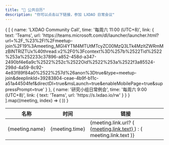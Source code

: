 ```yaml
---
title: "📅 公共日历"
description: "你可以点击以下链接，参加 LXDAO 日常会议"
---
```


<table style={{ width: '100%',textAlign:'left',tableLayout:'fixed' }}>
  <thead style={{ backgroundColor: '#c4c4c42e',width:'100%' }}>
    <tr>
      <th style={{padding:'10px',width:'20%'}}>名称</th>
      <th style={{padding:'10px',width:'20%'}}>时间</th>
      <th style={{padding:'10px',width:'10%'}}>链接</th>
    </tr>
  </thead>
  <tbody>
  {
    [
    {
        name: 'LXDAO Community Call',
        time: '每周六 11:00 (UTC+8)',
        link: {
            text: 'Teams',
            url: 'https://teams.microsoft.com/dl/launcher/launcher.html?url=%2F_%23%2Fl%2Fmeetup-join%2F19%3Ameeting_MGI4YTM4MTUtMTcyZC00MzQ3LTk4MzItZWRmMzBlNTRlZTUx%40thread.v2%2F0%3Fcontext%3D%257b%2522Tid%2522%253a%252233c37896-a852-458d-a347-2490bf4e6a9c%2522%252c%2522Oid%2522%253a%2522f3a85524-298d-4a59-8c92-4e83f89f84a0%2522%257d%26anon%3Dtrue&type=meetup-join&deeplinkId=39283804-ceae-4b9f-b11c-a51a44504fef&directDl=true&msLaunch=true&enableMobilePage=true&suppressPrompt=true'
        }
    },
    {
        name: '研究小组日常例会',
        time: '每周六 9:00 (UTC+8)',
        link: {
            text: 'Teams',
            url: 'https://s.lxdao.io/rw'
        }
    }
    }
].map((meeting, index) => (
                    <tr key={index}>
                        <td style={{padding:'10px'}}>{meeting.name}</td>
                        <td style={{padding:'10px'}}>{meeting.time}</td>
                        <td style={{padding:'10px'}}>
                            {meeting.link.url? (
                                <a target="_blank" href={meeting.link.url} rel="noopener noreferrer">
                                    {meeting.link.text}
                                </a>
                            ) : (
                                meeting.link.text
                            )}
                        </td>
                    </tr>
                ))
  }
  </tbody>
</table>
